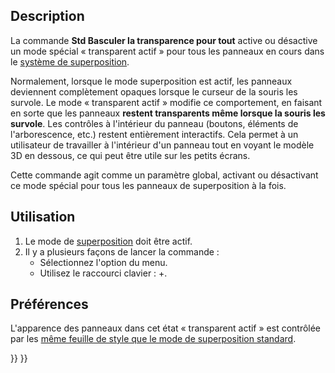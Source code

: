 <languages/>

{{Docnav/fr
|[[Std_DockOverlayAll/fr|Basculer la superposition pour tout]]
|[[Std_DockOverlayToggle/fr|Basculer une superposition]]
|[[Std_View_Menu/fr|Menu Affichage]]
|IconL=
|IconR=
|IconC=Freecad.svg
}}

{{GuiCommand/fr
|Name=Std DockOverlayTransparentAll
|Name/fr=Std Basculer la transparence pour tout
|MenuLocation=Affichage → Panneau ancrable → Activer/désactiver la transparence pour tout
|Workbenches=Tous
|Shortcut={{KEY|Maj}}+{{KEY|F4}}
|Version=1.0
|SeeAlso=[[Std_DockOverlayAll/fr|Std Basculer la superposition pour tout]], [[Std_DockOverlayToggleTransparent/fr|Std Basculer une transparence]]
}}

==Description==

La commande '''Std Basculer la transparence pour tout''' active ou désactive un mode spécial « transparent actif » pour tous les panneaux en cours dans le [[Std_DockOverlayAll/fr|système de superposition]].

Normalement, lorsque le mode superposition est actif, les panneaux deviennent complètement opaques lorsque le curseur de la souris les survole. Le mode « transparent actif » modifie ce comportement, en faisant en sorte que les panneaux '''restent transparents même lorsque la souris les survole'''. Les contrôles à l'intérieur du panneau (boutons, éléments de l'arborescence, etc.) restent entièrement interactifs. Cela permet à un utilisateur de travailler à l'intérieur d'un panneau tout en voyant le modèle 3D en dessous, ce qui peut être utile sur les petits écrans.

Cette commande agit comme un paramètre global, activant ou désactivant ce mode spécial pour tous les panneaux de superposition à la fois.

<span id="Usage"></span>
==Utilisation==

# Le mode de [[Std_DockOverlayAll/fr|superposition]] doit être actif.
# Il y a plusieurs façons de lancer la commande :
#* Sélectionnez l'option {{MenuCommand|Affichage → Panneau ancrable → Activer/désactiver la transparence pour tout}} du menu.
#* Utilisez le raccourci clavier : {{KEY|Maj}}+{{KEY|F4}}.

<span id="Preferences"></span>
==Préférences==

L'apparence des panneaux dans cet état « transparent actif » est contrôlée par les [[Std_DockOverlayAll/fr#Préférences|même feuille de style que le mode de superposition standard]].


{{Docnav/fr
|[[Std_DockOverlayAll/fr|Basculer la superposition pour tout]]
|[[Std_DockOverlayToggle/fr|Basculer une superposition]]
|[[Std_View_Menu/fr|Menu Affichage]]
|IconL=
|IconR=
|IconC=Freecad.svg
}}

{{Std_Base_navi{{#translation:}}}}
{{Userdocnavi{{#translation:}}}}